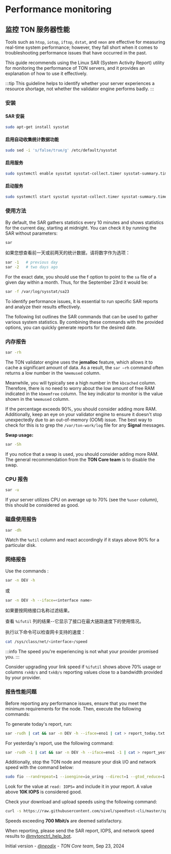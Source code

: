 
# Performance monitoring

## 监控 TON 服务器性能

Tools such as `htop`, `iotop`, `iftop`, `dstat`, and `nmon` are effective for measuring real-time system performance; however, they fall short when it comes to troubleshooting performance issues that have occurred in the past.

This guide recommends using the Linux SAR (System Activity Report) utility for monitoring the performance of TON servers, and it provides an explanation of how to use it effectively.

:::tip
This guideline helps to identify whether your server experiences a resource shortage, not whether the validator engine performs badly.
:::

### 安装

#### SAR 安装

```bash
sudo apt-get install sysstat
```

#### 启用自动收集统计数据功能

```bash
sudo sed -i 's/false/true/g' /etc/default/sysstat
```

#### 启用服务

```bash
sudo systemctl enable sysstat sysstat-collect.timer sysstat-summary.timer
```

#### 启动服务

```bash
sudo systemctl start sysstat sysstat-collect.timer sysstat-summary.timer
```

### 使用方法

By default, the SAR gathers statistics every 10 minutes and shows statistics for the current day, starting at midnight. You can check it by running the SAR without parameters:

```bash
sar
```

如果您想查看前一天或前两天的统计数据，请将数字作为选项：

```bash
sar -1   # previous day
sar -2   # two days ago
```

For the exact date, you should use the f option to point to the `sa` file of a given day within a month. Thus, for the September 23rd it would be:

```bash
sar -f /var/log/sysstat/sa23
```

To identify performance issues, it is essential to run specific SAR reports and analyze their results effectively.

The following list outlines the SAR commands that can be used to gather various system statistics. By combining these commands with the provided options, you can quickly generate reports for the desired date.

### 内存报告

```bash
sar -rh
```

The TON validator engine uses the **jemalloc** feature, which allows it to cache a significant amount of data. As a result, the `sar —rh` command often returns a low number in the `%memused` column.

Meanwhile, you will typically see a high number in the `kbcached` column. Therefore, there is no need to worry about the low amount of free RAM indicated in the `kbmemfree` column. The key indicator to monitor is the value shown in the `%memused` column.

If the percentage exceeds 90%, you should consider adding more RAM. Additionally, keep an eye on your validator engine to ensure it doesn't stop unexpectedly due to an out-of-memory (OOM) issue. The best way to check for this is to grep the `/var/ton-work/log` file for any **Signal** messages.

**Swap usage:**

```bash
sar -Sh
```

If you notice that a swap is used, you should consider adding more RAM. The general recommendation from the **TON Core team** is to disable the swap.

### CPU 报告

```bash
sar -u
```

If your server utilizes CPU on average up to 70% (see the `%user` column), this should be considered as good.

### 磁盘使用报告

```bash
sar -dh
```

Watch the `%util` column and react accordingly if it stays above 90% for a particular disk.

### 网络报告

Use the commands :

```bash
sar -n DEV -h
```

或

```bash
sar -n DEV -h --iface=<interface name>
```

如果要按网络接口名称过滤结果。

查看 `%ifutil` 列的结果--它显示了接口在最大链路速度下的使用情况。

执行以下命令可以检查网卡支持的速度：

```bash
cat /sys/class/net/<interface>/speed
```

:::info
The speed you're experiencing is not what your provider promised you.
:::

Consider upgrading your link speed if `%ifutil` shows above 70% usage or columns `rxkB/s` and `txkB/s` reporting values close to a bandwidth provided by your provider.

### 报告性能问题

Before reporting any performance issues, ensure that you meet the minimum requirements for the node. Then, execute the following commands:

To generate today's report, run:

```bash
sar -rudh | cat && sar -n DEV -h --iface=eno1 | cat > report_today.txt
```

For yesterday's report, use the following command:

```bash
sar -rudh -1 | cat && sar -n DEV -h --iface=eno1 -1 | cat > report_yesterday.txt
```

Additionally, stop the TON node and measure your disk I/O and network speed with the command below:

```bash
sudo fio --randrepeat=1 --ioengine=io_uring --direct=1 --gtod_reduce=1 --name=test --filename=/var/ton-work/testfile --bs=4096 --iodepth=1 --size=40G --readwrite=randread --numjobs=1 --group_reporting
```

Look for the value at `read: IOPS=` and include it in your report. A value above **10K IOPS** is considered good.

Check your download and upload speeds using the following command:

```bash
curl -s https://raw.githubusercontent.com/sivel/speedtest-cli/master/speedtest.py | python3 -
```

Speeds exceeding **700 Mbit/s** are deemed satisfactory.

When reporting, please send the SAR report, IOPS, and network speed results to [@mytonctrl_help_bot](https://t.me/mytonctrl_help_bot).

Initial version - _[@neodix](https://t.me/neodix) - TON Core team_, Sep 23, 2024

<Feedback />

